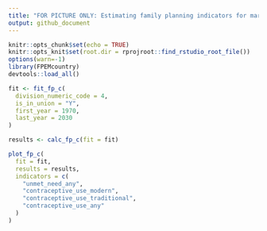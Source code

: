 ```yaml
---
title: "FOR PICTURE ONLY: Estimating family planning indicators for married women"
output: github_document
---
```


```r
knitr::opts_chunk$set(echo = TRUE)
knitr::opts_knit$set(root.dir = rprojroot::find_rstudio_root_file())
options(warn=-1)
library(FPEMcountry)
devtools::load_all()
```


```r
fit <- fit_fp_c(
  division_numeric_code = 4,
  is_in_union = "Y",
  first_year = 1970,
  last_year = 2030
)

results <- calc_fp_c(fit = fit)

plot_fp_c(
  fit = fit,
  results = results,
  indicators = c(
    "unmet_need_any",
    "contraceptive_use_modern",
    "contraceptive_use_traditional",
    "contraceptive_use_any"
  )
)
```
